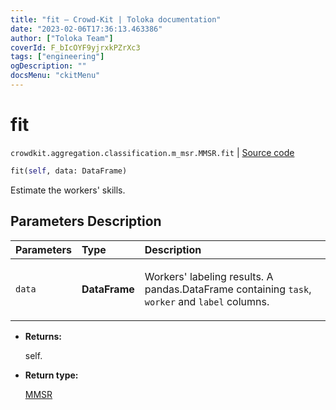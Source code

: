 ```yaml
---
title: "fit — Crowd-Kit | Toloka documentation"
date: "2023-02-06T17:36:13.463386"
author: ["Toloka Team"]
coverId: F_bIcOYF9yjrxkPZrXc3
tags: ["engineering"]
ogDescription: ""
docsMenu: "ckitMenu"
---
```


# fit
`crowdkit.aggregation.classification.m_msr.MMSR.fit` | [Source code](https://github.com/Toloka/crowd-kit/blob/v1.2.0/crowdkit/aggregation/classification/m_msr.py#L95)

```python
fit(self, data: DataFrame)
```

Estimate the workers' skills.

## Parameters Description

| Parameters | Type | Description |
| :----------| :----| :-----------|
`data`|**DataFrame**|<p>Workers&#x27; labeling results. A pandas.DataFrame containing `task`, `worker` and `label` columns.</p>

* **Returns:**

  self.

* **Return type:**

  [MMSR](/docs-new/crowd-kit/reference/crowdkit.aggregation.classification.m_msr.MMSR)
